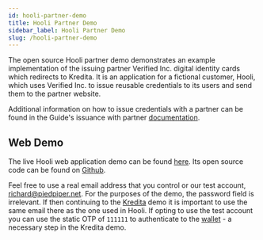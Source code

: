 ```yaml
---
id: hooli-partner-demo
title: Hooli Partner Demo
sidebar_label: Hooli Partner Demo
slug: /hooli-partner-demo
---
```


The open source Hooli partner demo demonstrates an example implementation of the issuing partner Verified Inc. digital identity cards which redirects to Kredita. It is an application for a fictional customer, Hooli, which uses Verified Inc. to issue reusable <Tip type="credential">credentials</Tip> to its users and send them to the partner website.

Additional information on how to issue credentials with a partner can be found in the Guide's issuance with partner [documentation](/issuance-guide#partner-issuance).

## Web Demo
The live Hooli web application demo can be found [here](https://hooli-partner-web.demo.dev-verifiedinc.com/login). Its open source code can be found on [Github](https://github.com/UnumID/Hooli-Demo-Web).

Feel free to use a real email address that you control or our test account, richard@piedpiper.net. For the purposes of the demo, the password field is irrelevant. If then continuing to the [Kredita](/kredita-demo) demo it is important to use the same email there as the one used in Hooli. If opting to use the test account you can use the static OTP of `111111` to authenticate to the [wallet](https://wallet-beta.sandbox-verifiedinc.com/cards) - a necessary step in the Kredita demo.
